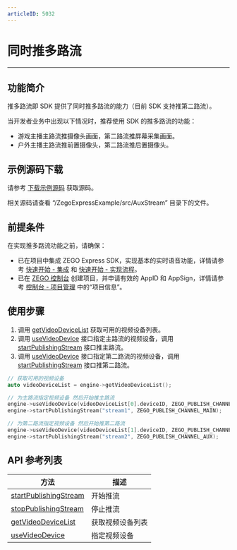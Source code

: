 ```yaml
---
articleID: 5032
---
```

# 同时推多路流

- - -

## 功能简介

推多路流即 SDK 提供了同时推多路流的能力（目前 SDK 支持推第二路流）。

当开发者业务中出现以下情况时，推荐使用 SDK 的推多路流的功能：

- 游戏主播主路流推摄像头画面，第二路流推屏幕采集画面。
- 户外主播主路流推前置摄像头，第二路流推后置摄像头。

## 示例源码下载

请参考 [下载示例源码](/real-time-video-windows-cpp/integration/download-demo) 获取源码。

相关源码请查看 “/ZegoExpressExample/src/AuxStream” 目录下的文件。


## 前提条件

在实现推多路流功能之前，请确保：

- 已在项目中集成 ZEGO Express SDK，实现基本的实时语音功能，详情请参考 [快速开始 - 集成](!ExpressAudioSDK-Integration/SDK_Integration) 和 [快速开始 - 实现流程](!ExpressAudioSDK-Integration/Solution_Implementation)。
- 已在 [ZEGO 控制台](https://console.zego.im) 创建项目，并申请有效的 AppID 和 AppSign，详情请参考 [控制台 - 项目管理](/console/guide-doc2) 中的“项目信息”。

## 使用步骤

1. 调用 [getVideoDeviceList](https://doc-zh.zego.im/zh/api?doc=Express_Video_SDK_API~CPP_windows~class~zego-express-i-zego-express-engine#get-video-device-list) 获取可用的视频设备列表。
2. 调用 [useVideoDevice](https://doc-zh.zego.im/zh/api?doc=Express_Video_SDK_API~CPP_windows~class~zego-express-i-zego-express-engine#use-video-device) 接口指定主路流的视频设备，调用 [startPublishingStream](https://doc-zh.zego.im/zh/api?doc=Express_Video_SDK_API~CPP_windows~class~zego-express-i-zego-express-engine#start-publishing-stream) 接口推主路流。
3. 调用 [useVideoDevice](https://doc-zh.zego.im/zh/api?doc=Express_Video_SDK_API~CPP_windows~class~zego-express-i-zego-express-engine#use-video-device) 接口指定第二路流的视频设备，调用 [startPublishingStream](https://doc-zh.zego.im/zh/api?doc=Express_Video_SDK_API~CPP_windows~class~zego-express-i-zego-express-engine#start-publishing-stream) 接口推第二路流。

```cpp
// 获取可用的视频设备
auto videoDeviceList = engine->getVideoDeviceList();

// 为主路流指定视频设备 然后开始推主路流
engine->useVideoDevice(videoDeviceList[0].deviceID, ZEGO_PUBLISH_CHANNEL_MAIN);
engine->startPublishingStream("stream1", ZEGO_PUBLISH_CHANNEL_MAIN);

// 为第二路流指定视频设备 然后开始推第二路流
engine->useVideoDevice(videoDeviceList[1].deviceID, ZEGO_PUBLISH_CHANNEL_AUX);
engine->startPublishingStream("stream2", ZEGO_PUBLISH_CHANNEL_AUX);
```

## API 参考列表

| 方法 | 描述 |
|-------|--------|
| [startPublishingStream](https://doc-zh.zego.im/zh/api?doc=Express_Video_SDK_API~CPP_windows~class~zego-express-i-zego-express-engine#start-publishing-stream) | 开始推流 |
| [stopPublishingStream](https://doc-zh.zego.im/zh/api?doc=Express_Video_SDK_API~CPP_windows~class~zego-express-i-zego-express-engine#stop-publishing-stream) | 停止推流 |
| [getVideoDeviceList](https://doc-zh.zego.im/zh/api?doc=Express_Video_SDK_API~CPP_windows~class~zego-express-i-zego-express-engine#get-video-device-list) | 获取视频设备列表 |
| [useVideoDevice](https://doc-zh.zego.im/zh/api?doc=Express_Video_SDK_API~CPP_windows~class~zego-express-i-zego-express-engine#use-video-device) | 指定视频设备 |
